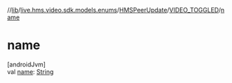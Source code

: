 //[lib](/api-reference/android/v2/home/content)/[live.hms.video.sdk.models.enums](../../index)/[HMSPeerUpdate](../index)/[VIDEO_TOGGLED](index)/[name](name)

# name

[androidJvm]\
val [name](name): [String](https://kotlinlang.org/api/latest/jvm/stdlib/kotlin/-string/index.html)
